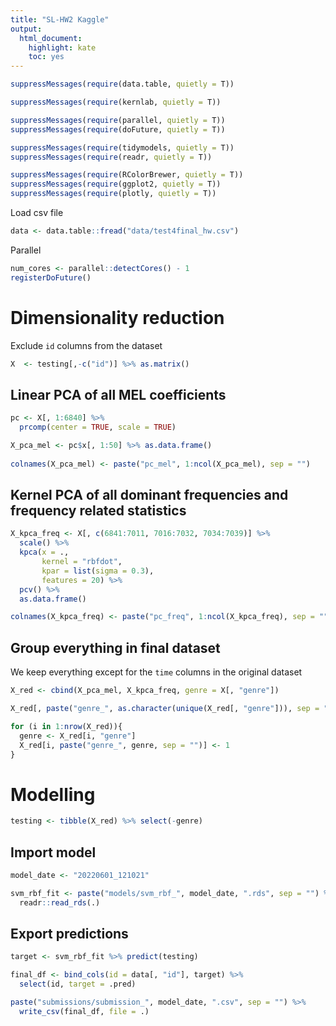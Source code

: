 ```yaml
---
title: "SL-HW2 Kaggle"
output:
  html_document:
    highlight: kate
    toc: yes
---
```


```r
suppressMessages(require(data.table, quietly = T))

suppressMessages(require(kernlab, quietly = T))

suppressMessages(require(parallel, quietly = T))
suppressMessages(require(doFuture, quietly = T))

suppressMessages(require(tidymodels, quietly = T))
suppressMessages(require(readr, quietly = T))

suppressMessages(require(RColorBrewer, quietly = T))
suppressMessages(require(ggplot2, quietly = T))
suppressMessages(require(plotly, quietly = T))
```

Load csv file

```r
data <- data.table::fread("data/test4final_hw.csv")
```

Parallel

```r
num_cores <- parallel::detectCores() - 1
registerDoFuture()
```

# Dimensionality reduction

Exclude `id` columns from the dataset

```r
X  <- testing[,-c("id")] %>% as.matrix()
```


## Linear PCA of all MEL coefficients

```r
pc <- X[, 1:6840] %>%
  prcomp(center = TRUE, scale = TRUE)

X_pca_mel <- pc$x[, 1:50] %>% as.data.frame()
  
colnames(X_pca_mel) <- paste("pc_mel", 1:ncol(X_pca_mel), sep = "")
```

## Kernel PCA of all dominant frequencies and frequency related statistics

```r
X_kpca_freq <- X[, c(6841:7011, 7016:7032, 7034:7039)] %>%
  scale() %>%
  kpca(x = .,
       kernel = "rbfdot",
       kpar = list(sigma = 0.3),
       features = 20) %>%
  pcv() %>%
  as.data.frame()

colnames(X_kpca_freq) <- paste("pc_freq", 1:ncol(X_kpca_freq), sep = "")
```

## Group everything in final dataset

We keep everything except for the `time` columns in the original dataset
```r
X_red <- cbind(X_pca_mel, X_kpca_freq, genre = X[, "genre"])

X_red[, paste("genre_", as.character(unique(X_red[, "genre"])), sep = "")] <- 0

for (i in 1:nrow(X_red)){
  genre <- X_red[i, "genre"]
  X_red[i, paste("genre_", genre, sep = "")] <- 1
}
```

# Modelling
```r
testing <- tibble(X_red) %>% select(-genre)
```

## Import model
```r
model_date <- "20220601_121021"

svm_rbf_fit <- paste("models/svm_rbf_", model_date, ".rds", sep = "") %>%
  readr::read_rds(.)
```

## Export predictions
```r
target <- svm_rbf_fit %>% predict(testing)

final_df <- bind_cols(id = data[, "id"], target) %>%
  select(id, target = .pred)

paste("submissions/submission_", model_date, ".csv", sep = "") %>% 
  write_csv(final_df, file = .)
```
